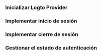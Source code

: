 
<GuideTip />

### Inicializar Logto Provider

<InitClient />

### Implementar inicio de sesión

<ImplementSignIn />

### Implementar cierre de sesión

<ImplementSignOut />

### Gestionar el estado de autenticación

<HandleAuthenticationStatus />

<Checkpoint />
